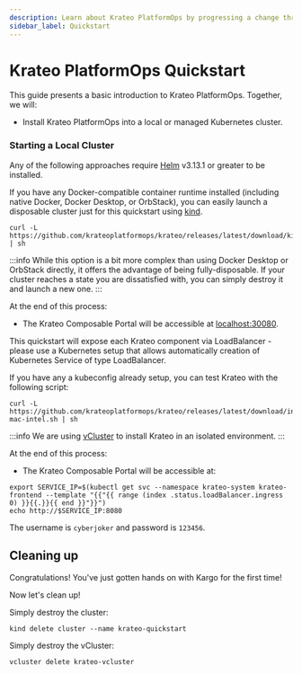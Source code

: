 ```yaml
---
description: Learn about Krateo PlatformOps by progressing a change through multiple stages in a Kubernetes cluster
sidebar_label: Quickstart
---
```



# Krateo PlatformOps Quickstart

This guide presents a basic introduction to Krateo PlatformOps. Together, we will:

* Install Krateo PlatformOps into a local or managed Kubernetes cluster.

### Starting a Local Cluster

Any of the following approaches require [Helm](https://helm.sh/docs/) v3.13.1 or
greater to be installed.

<Tabs groupId="cluster-start">
<TabItem value="kind" label="kind">

If you have any Docker-compatible container runtime installed (including native
Docker, Docker Desktop, or OrbStack), you can easily launch a disposable cluster
just for this quickstart using
[kind](https://kind.sigs.k8s.io/#installation-and-usage).

```shell
curl -L https://github.com/krateoplatformops/krateo/releases/latest/download/kind.sh | sh
```

:::info
While this option is a bit more complex than using Docker Desktop or OrbStack
directly, it offers the advantage of being fully-disposable. If your cluster
reaches a state you are dissatisfied with, you can simply destroy it and
launch a new one.
:::

At the end of this process:

* The Krateo Composable Portal will be accessible at [localhost:30080](https://localhost:30080).

</TabItem>
<TabItem value="install-mac-intel" label="install-mac-intel">

This quickstart will expose each Krateo component via LoadBalancer - please use a Kubernetes setup that allows automatically creation of Kubernetes Service of type LoadBalancer.

If you have any a kubeconfig already setup, you can test Krateo with the following script:

```shell
curl -L https://github.com/krateoplatformops/krateo/releases/latest/download/install-mac-intel.sh | sh
```

:::info
We are using [vCluster](https://github.com/loft-sh/vcluster/) to install Krateo in an isolated environment.
:::

At the end of this process:

* The Krateo Composable Portal will be accessible at:

```shell
export SERVICE_IP=$(kubectl get svc --namespace krateo-system krateo-frontend --template "{{"{{ range (index .status.loadBalancer.ingress 0) }}{{.}}{{ end }}"}}")
echo http://$SERVICE_IP:8080
```

</TabItem>
</Tabs>

The username is `cyberjoker` and password is `123456`.

## Cleaning up

Congratulations! You've just gotten hands on with Kargo for the first time!

Now let's clean up!

<Tabs groupId="cluster-delete">
<TabItem value="kind" label="kind">

Simply destroy the cluster:

```shell
kind delete cluster --name krateo-quickstart
```

</TabItem>
<TabItem value="install-mac-intel" label="install-mac-intel">

Simply destroy the vCluster:

```shell
vcluster delete krateo-vcluster
```

</TabItem>
</Tabs>
